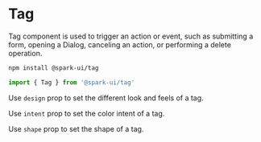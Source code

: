 


<Meta of={TagStories} />

# Tag

Tag component is used to trigger an action or event, such as submitting a form, opening a Dialog, canceling an action, or performing a delete operation.

<StoryHeading label="Install" />

```sh
npm install @spark-ui/tag
```

<StoryHeading label="Import" />

```js
import { Tag } from '@spark-ui/tag'
```

<StoryHeading label="Props" />
<ArgsTable of={Tag} />

<StoryHeading label="Default" />

<Canvas>
  <Story of={TagStories.Default} />
</Canvas>

<StoryHeading label="Design" />

Use `design` prop to set the different look and feels of a tag.

<Canvas>
  <Story of={TagStories.Design} />
</Canvas>

<StoryHeading label="Intent" />

Use `intent` prop to set the color intent of a tag.

<Canvas>
  <Story of={TagStories.Intent} />
</Canvas>

<StoryHeading label="Shapes" />

Use `shape` prop to set the shape of a tag.

<Canvas>
  <Story of={TagStories.Shapes} />
</Canvas>
